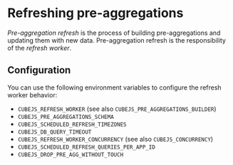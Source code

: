 # Refreshing pre-aggregations

_Pre-aggregation refresh_ is the process of building pre-aggregations and updating
them with new data. Pre-aggregation refresh is the responsibility of the _refresh
worker_.

## Configuration

You can use the following environment variables to configure the refresh worker
behavior:

- `CUBEJS_REFRESH_WORKER` (see also `CUBEJS_PRE_AGGREGATIONS_BUILDER`)
- `CUBEJS_PRE_AGGREGATIONS_SCHEMA`
- `CUBEJS_SCHEDULED_REFRESH_TIMEZONES`
- `CUBEJS_DB_QUERY_TIMEOUT`
- `CUBEJS_REFRESH_WORKER_CONCURRENCY` (see also `CUBEJS_CONCURRENCY`)
- `CUBEJS_SCHEDULED_REFRESH_QUERIES_PER_APP_ID`
- `CUBEJS_DROP_PRE_AGG_WITHOUT_TOUCH`


[ref-multitenancy]: /product/configuration/advanced/multitenancy